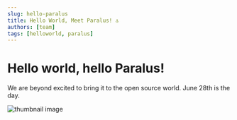 ```yaml
---
slug: hello-paralus
title: Hello World, Meet Paralus! ⚓
authors: [team]
tags: [helloworld, paralus]
---
```


# Hello world, hello Paralus!

We are beyond excited to bring it to the open source world. June 28th is the day.

![thumbnail image](./img/clapping-it-crowd.gif)

<!--truncate-->
